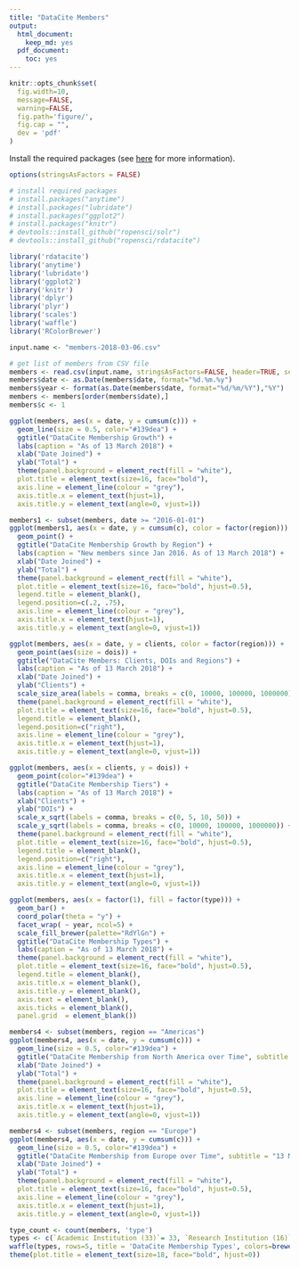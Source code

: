 ```yaml
---
title: "DataCite Members"
output:
  html_document:
    keep_md: yes
  pdf_document:
    toc: yes
---
```


```r
knitr::opts_chunk$set(
  fig.width=10,
  message=FALSE,
  warning=FALSE,
  fig.path='figure/',
  fig.cap = "",
  dev = 'pdf'
)
```

Install the required packages (see [here](https://github.com/ropensci/rdatacite) for more information).

```r
options(stringsAsFactors = FALSE)

# install required packages
# install.packages("anytime")
# install.packages("lubridate")
# install.packages("ggplot2")
# install.packages("knitr")
# devtools::install_github("ropensci/solr")
# devtools::install_github("ropensci/rdatacite")

library('rdatacite')
library('anytime')
library('lubridate')
library('ggplot2')
library('knitr')
library('dplyr')
library('plyr')
library('scales')
library('waffle')
library('RColorBrewer')
```


```r
input.name <- "members-2018-03-06.csv"

# get list of members from CSV file
members <- read.csv(input.name, stringsAsFactors=FALSE, header=TRUE, sep=";")
members$date <- as.Date(members$date, format="%d.%m.%y")
members$year <- format(as.Date(members$date, format="%d/%m/%Y"),"%Y")
members <- members[order(members$date),]
members$c <- 1

```

```r
ggplot(members, aes(x = date, y = cumsum(c))) + 
  geom_line(size = 0.5, color="#139dea") +
  ggtitle("DataCite Membership Growth") +
  labs(caption = "As of 13 March 2018") +
  xlab("Date Joined") + 
  ylab("Total") +
  theme(panel.background = element_rect(fill = "white"),
  plot.title = element_text(size=16, face="bold"),
  axis.line = element_line(colour = "grey"),
  axis.title.x = element_text(hjust=1),
  axis.title.y = element_text(angle=0, vjust=1)) 
```

```r
members1 <- subset(members, date >= "2016-01-01") 
ggplot(members1, aes(x = date, y = cumsum(c), color = factor(region))) + 
  geom_point() +
  ggtitle("DataCite Membership Growth by Region") +
  labs(caption = "New members since Jan 2016. As of 13 March 2018") +
  xlab("Date Joined") + 
  ylab("Total") +
  theme(panel.background = element_rect(fill = "white"),
  plot.title = element_text(size=16, face="bold", hjust=0.5),
  legend.title = element_blank(),
  legend.position=c(.2, .75),
  axis.line = element_line(colour = "grey"),
  axis.title.x = element_text(hjust=1),
  axis.title.y = element_text(angle=0, vjust=1)) 
```

```r
ggplot(members, aes(x = date, y = clients, color = factor(region))) + 
  geom_point(aes(size = dois)) +
  ggtitle("DataCite Members: Clients, DOIs and Regions") +
  labs(caption = "As of 13 March 2018") +
  xlab("Date Joined") + 
  ylab("Clients") +
  scale_size_area(labels = comma, breaks = c(0, 10000, 100000, 1000000)) +
  theme(panel.background = element_rect(fill = "white"),
  plot.title = element_text(size=16, face="bold", hjust=0.5),
  legend.title = element_blank(),
  legend.position=c("right"),
  axis.line = element_line(colour = "grey"),
  axis.title.x = element_text(hjust=1),
  axis.title.y = element_text(angle=0, vjust=1)) 
```

```r
ggplot(members, aes(x = clients, y = dois)) + 
  geom_point(color="#139dea") +
  ggtitle("DataCite Membership Tiers") +
  labs(caption = "As of 13 March 2018") +
  xlab("Clients") + 
  ylab("DOIs") +
  scale_x_sqrt(labels = comma, breaks = c(0, 5, 10, 50)) +
  scale_y_sqrt(labels = comma, breaks = c(0, 10000, 100000, 1000000)) +
  theme(panel.background = element_rect(fill = "white"),
  plot.title = element_text(size=16, face="bold", hjust=0.5),
  legend.title = element_blank(),
  legend.position=c("right"),
  axis.line = element_line(colour = "grey"),
  axis.title.x = element_text(hjust=1),
  axis.title.y = element_text(angle=0, vjust=1)) 
```

```r
ggplot(members, aes(x = factor(1), fill = factor(type))) + 
  geom_bar() +
  coord_polar(theta = "y") +
  facet_wrap( ~ year, ncol=5) +
  scale_fill_brewer(palette="RdYlGn") + 
  ggtitle("DataCite Membership Types") +
  labs(caption = "As of 13 March 2018") +
  theme(panel.background = element_rect(fill = "white"),
  plot.title = element_text(size=16, face="bold", hjust=0.5),
  legend.title = element_blank(),
  axis.title.x = element_blank(),
  axis.title.y = element_blank(),
  axis.text = element_blank(),
  axis.ticks = element_blank(),
  panel.grid  = element_blank())
```

```r
members4 <- subset(members, region == "Americas") 
ggplot(members4, aes(x = date, y = cumsum(c))) + 
  geom_line(size = 0.5, color="#139dea") +
  ggtitle("DataCite Membership from North America over Time", subtitle = "13 March 2018") +
  xlab("Date Joined") + 
  ylab("Total") +
  theme(panel.background = element_rect(fill = "white"),
  plot.title = element_text(size=16, face="bold", hjust=0.5),
  axis.line = element_line(colour = "grey"),
  axis.title.x = element_text(hjust=1),
  axis.title.y = element_text(angle=0, vjust=1)) 
```

```r
members4 <- subset(members, region == "Europe") 
ggplot(members4, aes(x = date, y = cumsum(c))) + 
  geom_line(size = 0.5, color="#139dea") +
  ggtitle("DataCite Membership from Europe over Time", subtitle = "13 March 2018") +
  xlab("Date Joined") + 
  ylab("Total") +
  theme(panel.background = element_rect(fill = "white"),
  plot.title = element_text(size=16, face="bold", hjust=0.5),
  axis.line = element_line(colour = "grey"),
  axis.title.x = element_text(hjust=1),
  axis.title.y = element_text(angle=0, vjust=1)) 
```

```r
type_count <- count(members, 'type')
types <- c(`Academic Institution (33)`= 33, `Research Institution (16)` = 16, `National Institution (15)` = 15, `Government Agency (6)` = 6, `Professional Society (1)` = 1, `Service Provider (12)` = 12)
waffle(types, rows=5, title = 'DataCite Membership Types', colors=brewer.pal(6,"RdYlGn")) +
theme(plot.title = element_text(size=18, face="bold", hjust=0))
```